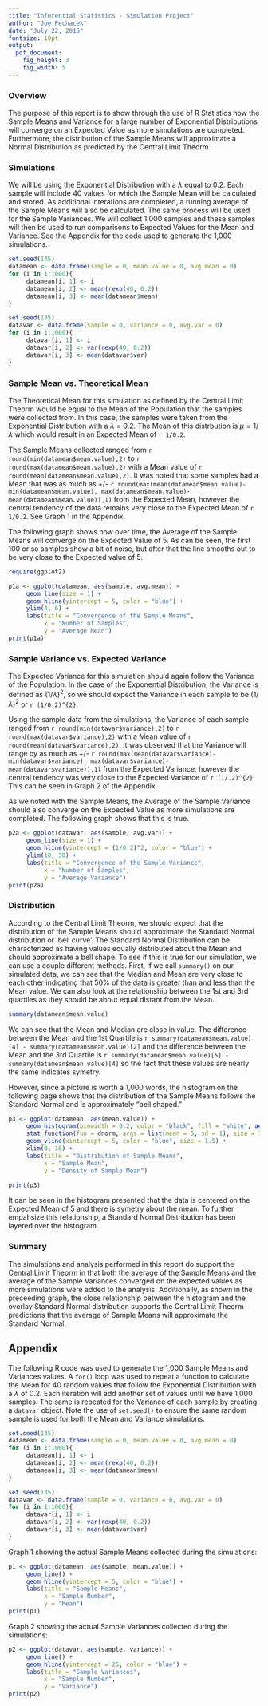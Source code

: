 ```yaml
---
title: "Inferential Statistics - Simulation Project"
author: "Joe Pechacek"
date: "July 22, 2015"
fontsize: 10pt
output: 
  pdf_document: 
    fig_height: 3
    fig_width: 5
---
```


### Overview
The purpose of this report is to show through the use of R Statistics how the 
Sample Means and Variance for a large number of Exponential Distributions will
converge on an Expected Value as more simulations are completed.  Furthermore, 
the distribution of the Sample Means will approximate a Normal Distribution as
predicted by the Central Limit Theorm.

### Simulations
We will be using the Exponential Distribution with a $\lambda$ equal to 0.2.  Each
sample will include 40 values for which the Sample Mean will be calculated and 
stored.  As additional interations are completed, a running average of the Sample
Means will also be calculated. The same process will be used for the Sample 
Variances.  We will collect 1,000 samples and these samples will then be used to
run comparisons to Expected Values for the Mean and Variance.  See the Appendix for
the code used to generate the 1,000 simulations.

```r
set.seed(135)
datamean <- data.frame(sample = 0, mean.value = 0, avg.mean = 0)
for (i in 1:1000){
     datamean[i, 1] <- i
     datamean[i, 2] <- mean(rexp(40, 0.2))
     datamean[i, 3] <- mean(datamean$mean)
}

set.seed(135)
datavar <- data.frame(sample = 0, variance = 0, avg.var = 0)
for (i in 1:1000){
     datavar[i, 1] <- i
     datavar[i, 2] <- var(rexp(40, 0.2))
     datavar[i, 3] <- mean(datavar$var)
}
```

### Sample Mean vs. Theoretical Mean
The Theoretical Mean for this simulation as defined by the Central Limit Theorm
would be equal to the Mean of the Population that the samples were collected from.
In this case, the samples were taken from the Exponential Distribution with a
$\lambda$ = 0.2.  The Mean of this distrbution is $\mu = 1/\lambda$ which would result
in an Expected Mean of `r 1/0.2`.

The Sample Means collected ranged from `r round(min(datamean$mean.value),2)`
to `r round(max(datamean$mean.value),2)` with a Mean value of `r round(mean(datamean$mean.value),2)`.
It was noted that some samples had a Mean that was as much as +/- 
`r round(max(mean(datamean$mean.value)-min(datamean$mean.value), max(datamean$mean.value)-mean(datamean$mean.value)),1)` 
from the Expected Mean, however the central tendency of the data remains very
close to the Expected Mean of `r 1/0.2`.  See Graph 1 in the Appendix.

The following graph shows how over time, the Average of the Sample Means will
converge on the Expected Value of 5.  As can be seen, the first 100 or so samples
show a bit of noise, but after that the line smooths out to be very close to the 
Expected value of 5.
``` r
require(ggplot2)
```
``` r
p1a <- ggplot(datamean, aes(sample, avg.mean)) +
     geom_line(size = 1) +
     geom_hline(yintercept = 5, color = "blue") +
     ylim(4, 6) +
     labs(title = "Convergence of the Sample Means", 
          x = "Number of Samples",
          y = "Average Mean")
print(p1a)
```


### Sample Variance vs. Expected Variance
The Expected Variance for this simulation should again follow the Variance of the 
Population.  In the case of the Exponential Distribution, the Variance is defined
as $(1/\lambda)^{2}$, so we should expect the Variance in each sample to be 
$(1/\lambda)^{2}$ or `r (1/0.2)^{2}`.  

Using the sample data from the simulations, the Variance of each sample ranged from
`r round(min(datavar$variance),2)` to `r round(max(datavar$variance),2)`
with a Mean value of `r round(mean(datavar$variance),2)`. It was observed that the 
Variance will range by as much as +/-
`r round(max(mean(datavar$variance)-min(datavar$variance), max(datavar$variance)-mean(datavar$variance)),1)`
from the Expected Variance, however the central tendency was very close to the
Expected Variance of `r (1/.2)^{2}`.  This can be seen in Graph 2 of the Appendix.

As we noted with the Sample Means, the Average of the Sample Variance should also
converge on the Expected Value as more simulations are completed.  The following 
graph shows that this is true.
``` r
p2a <- ggplot(datavar, aes(sample, avg.var)) +
     geom_line(size = 1) +
     geom_hline(yintercept = (1/0.2)^2, color = "blue") +
     ylim(10, 30) +
     labs(title = "Convergence of the Sample Variance", 
          x = "Number of Samples",
          y = "Average Variance")
print(p2a)
```


### Distribution
According to the Central Limit Theorm, we should expect that the distribution of
the Sample Means should approximate the Standard Normal distribution or 'bell 
curve'.  The Standard Normal Distribution can be characterized as having 
values equally distributed about the Mean and should approximate a bell shape.
To see if this is true for our simulation, we can use a couple different methods.
First, if we call `summary()` on our simulated data, we can see that the Median
and Mean are very close to each other indicating that 50% of the data is greater
than and less than the Mean value.  We can also look at the relationship between
the 1st and 3rd quartiles as they should be about equal distant from the Mean.  

``` r
summary(datamean$mean.value)
```

We can see that the Mean and Median are close in value. The difference between
the Mean and the 1st Quartile is 
`r summary(datamean$mean.value)[4] - summary(datamean$mean.value)[2]` 
and the difference between the Mean and the 3rd Quartile is 
`r summary(datamean$mean.value)[5] - summary(datamean$mean.value)[4]`
so the fact that these values are nearly the same indicates symetry.

However, since a picture is worth a 1,000 words, the histogram on the following
page shows that the distribution of the Sample Means follows the Standard Normal
and is approximately "bell shaped."

``` r
p3 <- ggplot(datamean, aes(mean.value)) +
     geom_histogram(binwidth = 0.2, color = "black", fill = "white", aes(y = ..density..)) +
     stat_function(fun = dnorm, args = list(mean = 5, sd = 1), size = 1) +
     geom_vline(xintercept = 5, color = "blue", size = 1.5) +
     xlim(0, 10) +
     labs(title = "Distribution of Sample Means", 
          x = "Sample Mean", 
          y = "Density of Sample Mean")

print(p3)
```

It can be seen in the histogram presented that the data is centered on the Expected
Mean of 5 and there is symetry about the mean.  To further empahsize this
relationship, a Standard Normal Distribution has been layered over the histogram.

### Summary
The simulations and analysis performed in this report do support the Central
Limit Theorm in that both the average of the Sample Means and the average of
the Sample Variances converged on the expected values as more simulations were
added to the analysis. Additionally, as shown in the preceeding graph, the close
relationship between the histogram and the overlay Standard Normal distribution
supports the Central Limit Theorm predictions that the average of Sample Means
will approximate the Standard Normal.

\newpage
## Appendix

The following R code was used to generate the 1,000 Sample Means and Variances
values. A `for()` loop was used to repeat a function to calculate the Mean for 
40 random values that follow the Exponential Distribution with a $\lambda$ 
of 0.2.  Each iteration will add another set of values until we have 1,000 samples.
The same is repeated for the Variance of each sample by creating a `datavar` object.
Note the use of `set.seed()` to ensure the same random sample is used for both the
Mean and Variance simulations.

```r
set.seed(135)
datamean <- data.frame(sample = 0, mean.value = 0, avg.mean = 0)
for (i in 1:1000){
     datamean[i, 1] <- i
     datamean[i, 2] <- mean(rexp(40, 0.2))
     datamean[i, 3] <- mean(datamean$mean)
}

set.seed(135)
datavar <- data.frame(sample = 0, variance = 0, avg.var = 0)
for (i in 1:1000){
     datavar[i, 1] <- i
     datavar[i, 2] <- var(rexp(40, 0.2))
     datavar[i, 3] <- mean(datavar$var)
}
```

Graph 1 showing the actual Sample Means collected during the simulations:

``` r
p1 <- ggplot(datamean, aes(sample, mean.value)) +
     geom_line() +
     geom_hline(yintercept = 5, color = "blue") +
     labs(title = "Sample Means", 
          x = "Sample Number",
          y = "Mean")
print(p1)
```

\newpage
Graph 2 showing the actual Sample Variances collected during the simulations:

``` r
p2 <- ggplot(datavar, aes(sample, variance)) +
     geom_line() +
     geom_hline(yintercept = 25, color = "blue") +
     labs(title = "Sample Variances", 
          x = "Sample Number",
          y = "Variance")
print(p2)
```
